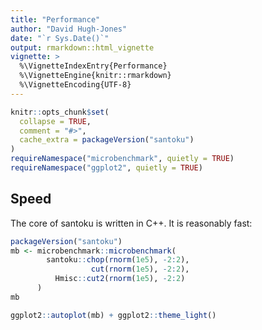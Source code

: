 ```yaml
---
title: "Performance"
author: "David Hugh-Jones"
date: "`r Sys.Date()`"
output: rmarkdown::html_vignette
vignette: >
  %\VignetteIndexEntry{Performance}
  %\VignetteEngine{knitr::rmarkdown}
  %\VignetteEncoding{UTF-8}
---
```


```r
knitr::opts_chunk$set(
  collapse = TRUE,
  comment = "#>",
  cache_extra = packageVersion("santoku")
)
requireNamespace("microbenchmark", quietly = TRUE)
requireNamespace("ggplot2", quietly = TRUE)
```


## Speed

The core of santoku is written in C++. It is reasonably fast:

```r

packageVersion("santoku")
mb <- microbenchmark::microbenchmark(
        santoku::chop(rnorm(1e5), -2:2),
                  cut(rnorm(1e5), -2:2),
          Hmisc::cut2(rnorm(1e5), -2:2)
      )
mb
```

```r
ggplot2::autoplot(mb) + ggplot2::theme_light()
```
